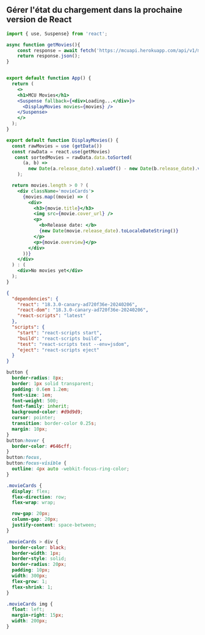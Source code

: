 ## Gérer l'état du chargement dans la prochaine version de React

<Sandpack >

```jsx App.js active
import { use, Suspense} from 'react';

async function getMovies(){
    const response = await fetch('https://mcuapi.herokuapp.com/api/v1/movies');
    return response.json();
}


export default function App() {
  return (
    <>
    <h1>MCU Movies</h1>
    <Suspense fallback={<div>Loading...</div>}>
      <DisplayMovies movies={movies} />
    </Suspense>
    </>
  );
}

export default function DisplayMovies() {
  const rawMovies = use (getData())
  const rawData = react.use(getMovies)
   const sortedMovies = rawData.data.toSorted(
      (a, b) =>
        new Date(a.release_date).valueOf() - new Date(b.release_date).valueOf()
    );

  return movies.length > 0 ? (
    <div className='movieCards'>
      {movies.map((movie) => (
        <div>
          <h3>{movie.title}</h3>
          <img src={movie.cover_url} />
          <p>
            <b>Release date: </b>
            {new Date(movie.release_date).toLocaleDateString()}
          </p>
          <p>{movie.overview}</p>
        </div>
      ))}
    </div>
  ) : (
    <div>No movies yet</div>
  );
}
```

```json package.json
{
  "dependencies": {
    "react": "18.3.0-canary-ad720f36e-20240206",
    "react-dom": "18.3.0-canary-ad720f36e-20240206",
    "react-scripts": "latest"
  },
  "scripts": {
    "start": "react-scripts start",
    "build": "react-scripts build",
    "test": "react-scripts test --env=jsdom",
    "eject": "react-scripts eject"
  }
}
```

```css
button {
  border-radius: 8px;
  border: 1px solid transparent;
  padding: 0.6em 1.2em;
  font-size: 1em;
  font-weight: 500;
  font-family: inherit;
  background-color: #d9d9d9;
  cursor: pointer;
  transition: border-color 0.25s;
  margin: 10px;
}
button:hover {
  border-color: #646cff;
}
button:focus,
button:focus-visible {
  outline: 4px auto -webkit-focus-ring-color;
}

.movieCards {
  display: flex;
  flex-direction: row;
  flex-wrap: wrap;

  row-gap: 20px;
  column-gap: 20px;
  justify-content: space-between;
}

.movieCards > div {
  border-color: black;
  border-width: 1px;
  border-style: solid;
  border-radius: 20px;
  padding: 10px;
  width: 300px;
  flex-grow: 1;
  flex-shrink: 1;
}

.movieCards img {
  float: left;
  margin-right: 15px;
  width: 200px;
}
```

</Sandpack>

